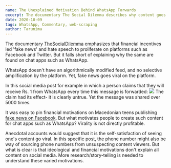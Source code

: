 ```yaml
---
name: The Unexplained Motivation Behind WhatsApp Forwards
excerpt: The documentary The Social Dilemma describes why content goes viral on social media but doesn't account for virality on WhatsApp
date: 2020-10-09
tags: WhatsApp, Commentary, web-scraping
author: Tarunima
---
```


The documentary [TheSocialDilemma](https://twitter.com/hashtag/TheSocialDilemma?src=hashtag_click) emphasizes that financial incentives led 'fake news' and hate speech to proliferate on platforms such as Facebook and Twitter. But it falls short of explaining why the same are found on chat apps such as WhatsApp.

WhatsApp doesn't have an algorithmically modified feed, and no selective amplification by the platform. Yet, fake news goes viral on the platform. 

In this social media post for example in which a person claims that they will receive Rs. 1 from WhatsApp every time this message is forwarded:
![](../images/whatsApp_tweet.png)
The claim had its effect- it is clearly untrue. Yet the message was shared over 5000 times.

It was easy to pin financial motivations on Macedonian teens publishing [fake news on Facebook](https://nbcnews.to/3ltg4Zj). But what motivates people to create such content for chat apps such as WhatsApp? Virality is not directly profitable.

Anecdotal accounts would suggest that it is the self-satisfaction of seeing one's content go viral. In this specific post, the phone number might also be way of sourcing phone numbers from unsuspecting content viewers. But what is clear is that ideological and financial motivations don't explain all content on social media. More research/story-telling is needed to understand these varied motivations.
